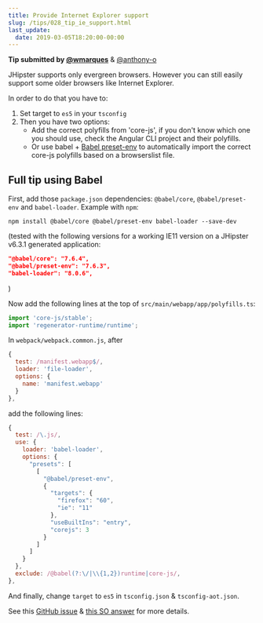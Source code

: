 ```yaml
---
title: Provide Internet Explorer support
slug: /tips/028_tip_ie_support.html
last_update:
  date: 2019-03-05T18:20:00-00:00
---
```


**Tip submitted by [@wmarques](https://github.com/wmarques)** & [@anthony-o](https://github.com/anthony-o)

JHipster supports only evergreen browsers.
However you can still easily support some older browsers like Internet Explorer.

In order to do that you have to:

1. Set target to `es5` in your `tsconfig`
2. Then you have two options:
   - Add the correct polyfills from 'core-js', if you don't know which one you should use, check the Angular CLI project and their polyfills.
   - Or use babel + [Babel preset-env](https://babeljs.io/docs/en/babel-preset-env#usebuiltins) to automatically import the correct core-js polyfills based on a browserslist file.


## Full tip using Babel

First, add those `package.json` dependencies: `@babel/core`, `@babel/preset-env` and `babel-loader`. Example with `npm`:

```shell
npm install @babel/core @babel/preset-env babel-loader --save-dev
```

(tested with the following versions for a working IE11 version on a JHipster v6.3.1 generated application:

```json
"@babel/core": "7.6.4",
"@babel/preset-env": "7.6.3",
"babel-loader": "8.0.6",
```
)

Now add the following lines at the top of `src/main/webapp/app/polyfills.ts`:

```ts
import 'core-js/stable';
import 'regenerator-runtime/runtime';
```

In `webpack/webpack.common.js`, after

```js
{
  test: /manifest.webapp$/,
  loader: 'file-loader',
  options: {
    name: 'manifest.webapp'
  }
},
```

add the following lines:

```js
{
  test: /\.js/,
  use: {
    loader: 'babel-loader',
    options: {
      "presets": [
        [
          "@babel/preset-env",
          {
            "targets": {
              "firefox": "60",
              "ie": "11"
            },
            "useBuiltIns": "entry",
            "corejs": 3
          }
        ]
      ]
    }
  },
  exclude: /@babel(?:\/|\\{1,2})runtime|core-js/,
},
```

And finally, change `target` to `es5` in `tsconfig.json` & `tsconfig-aot.json`.

See this [GitHub issue](https://github.com/jhipster/generator-jhipster/issues/10184#issuecomment-541650501) & [this SO answer](https://stackoverflow.com/a/58377002/535203) for more details.
